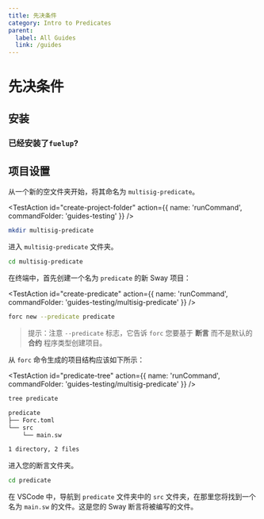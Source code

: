```yaml
---
title: 先决条件
category: Intro to Predicates
parent:
  label: All Guides
  link: /guides
---
```


# 先决条件

## 安装

<TextImport
  file="../installation/index.mdx"
  comment="install_fuelup"
  commentType="{/*"
/>

<CodeImport
  file="../installation/index.mdx"
  comment="install_fuelup_command"
  commentType="{/*"
  lang="sh"
  trim="true"
/>

<TextImport
  file="../counter-dapp/building-a-smart-contract.mdx"
  comment="install_help"
  commentType="{/*"
/>

<TextImport
  file="../installation/index.mdx"
  comment="install_VSCode_extensions"
  commentType="{/*"
/>

### 已经安装了`fuelup`?

<TextImport
  file="../counter-dapp/building-a-smart-contract.mdx"
  comment="already_installed"
  commentType="{/*"
/>
## 项目设置

从一个新的空文件夹开始，将其命名为 `multisig-predicate`。


<TestAction
id="create-project-folder"
action={{
  name: 'runCommand',
  commandFolder: 'guides-testing'
}}
/>

```sh
mkdir multisig-predicate
```

进入 `multisig-predicate` 文件夹。

```sh
cd multisig-predicate
```

在终端中，首先创建一个名为 `predicate` 的新 Sway 项目：

<TestAction
id="create-predicate"
action={{
  name: 'runCommand',
  commandFolder: 'guides-testing/multisig-predicate'
}}
/>

```sh
forc new --predicate predicate
```

> 提示：注意 `--predicate` 标志，它告诉 `forc` 您要基于 **断言** 而不是默认的 **合约** 程序类型创建项目。

从 `forc` 命令生成的项目结构应该如下所示：

<TestAction
id="predicate-tree"
action={{
  name: 'runCommand',
  commandFolder: 'guides-testing/multisig-predicate'
}}
/>

```sh
tree predicate
```

```sh
predicate
├── Forc.toml
└── src
    └── main.sw

1 directory, 2 files
```

进入您的断言文件夹。

```sh
cd predicate
```

在 VSCode 中，导航到 `predicate` 文件夹中的 `src` 文件夹，在那里您将找到一个名为 `main.sw` 的文件。这是您的 Sway 断言将被编写的文件。